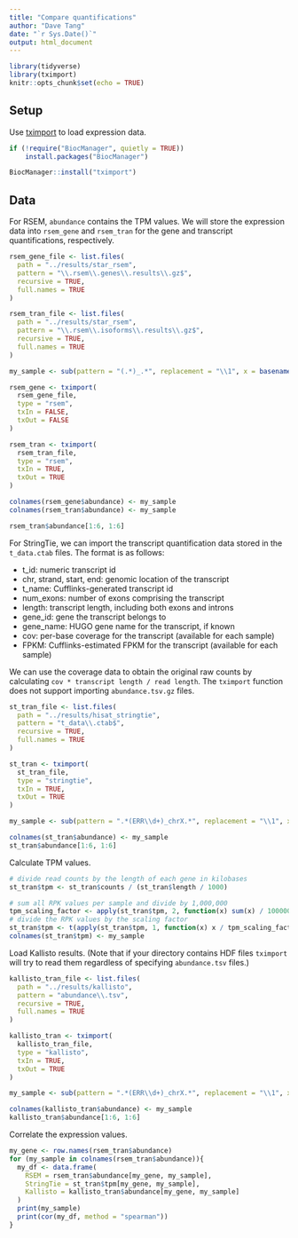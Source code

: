 ```yaml
---
title: "Compare quantifications"
author: "Dave Tang"
date: "`r Sys.Date()`"
output: html_document
---
```


```r
library(tidyverse)
library(tximport)
knitr::opts_chunk$set(echo = TRUE)
```

## Setup

Use [tximport](https://bioconductor.org/packages/release/bioc/html/tximport.html) to load expression data.

```r
if (!require("BiocManager", quietly = TRUE))
    install.packages("BiocManager")

BiocManager::install("tximport")
```

## Data

For RSEM, `abundance` contains the TPM values. We will store the expression data into `rsem_gene` and `rsem_tran` for the gene and transcript quantifications, respectively.

```r
rsem_gene_file <- list.files(
  path = "../results/star_rsem",
  pattern = "\\.rsem\\.genes\\.results\\.gz$",
  recursive = TRUE,
  full.names = TRUE
)

rsem_tran_file <- list.files(
  path = "../results/star_rsem",
  pattern = "\\.rsem\\.isoforms\\.results\\.gz$",
  recursive = TRUE,
  full.names = TRUE
)

my_sample <- sub(pattern = "(.*)_.*", replacement = "\\1", x = basename(rsem_tran_file))

rsem_gene <- tximport(
  rsem_gene_file,
  type = "rsem",
  txIn = FALSE,
  txOut = FALSE
)

rsem_tran <- tximport(
  rsem_tran_file,
  type = "rsem",
  txIn = TRUE,
  txOut = TRUE
)

colnames(rsem_gene$abundance) <- my_sample
colnames(rsem_tran$abundance) <- my_sample

rsem_tran$abundance[1:6, 1:6]
```

For StringTie, we can import the transcript quantification data stored in the `t_data.ctab` files. The format is as follows:

* t_id: numeric transcript id
* chr, strand, start, end: genomic location of the transcript
* t_name: Cufflinks-generated transcript id
* num_exons: number of exons comprising the transcript
* length: transcript length, including both exons and introns
* gene_id: gene the transcript belongs to
* gene_name: HUGO gene name for the transcript, if known
* cov: per-base coverage for the transcript (available for each sample)
* FPKM: Cufflinks-estimated FPKM for the transcript (available for each sample)

We can use the coverage data to obtain the original raw counts by calculating `cov * transcript length / read length`. The `tximport` function does not support importing `abundance.tsv.gz` files.

```r
st_tran_file <- list.files(
  path = "../results/hisat_stringtie",
  pattern = "t_data\\.ctab$",
  recursive = TRUE,
  full.names = TRUE
)

st_tran <- tximport(
  st_tran_file,
  type = "stringtie",
  txIn = TRUE,
  txOut = TRUE
)

my_sample <- sub(pattern = ".*(ERR\\d+)_chrX.*", replacement = "\\1", x = st_tran_file)

colnames(st_tran$abundance) <- my_sample
st_tran$abundance[1:6, 1:6]
```

Calculate TPM values.

```r
# divide read counts by the length of each gene in kilobases
st_tran$tpm <- st_tran$counts / (st_tran$length / 1000)

# sum all RPK values per sample and divide by 1,000,000
tpm_scaling_factor <- apply(st_tran$tpm, 2, function(x) sum(x) / 1000000)
# divide the RPK values by the scaling factor
st_tran$tpm <- t(apply(st_tran$tpm, 1, function(x) x / tpm_scaling_factor))
colnames(st_tran$tpm) <- my_sample
```

Load Kallisto results. (Note that if your directory contains HDF files `tximport` will try to read them regardless of specifying `abundance.tsv` files.)

```r
kallisto_tran_file <- list.files(
  path = "../results/kallisto",
  pattern = "abundance\\.tsv",
  recursive = TRUE,
  full.names = TRUE
)

kallisto_tran <- tximport(
  kallisto_tran_file,
  type = "kallisto",
  txIn = TRUE,
  txOut = TRUE
)

my_sample <- sub(pattern = ".*(ERR\\d+)_chrX.*", replacement = "\\1", x = kallisto_tran_file)

colnames(kallisto_tran$abundance) <- my_sample
kallisto_tran$abundance[1:6, 1:6]
```

Correlate the expression values.

```r
my_gene <- row.names(rsem_tran$abundance)
for (my_sample in colnames(rsem_tran$abundance)){
  my_df <- data.frame(
    RSEM = rsem_tran$abundance[my_gene, my_sample],
    StringTie = st_tran$tpm[my_gene, my_sample],
    Kallisto = kallisto_tran$abundance[my_gene, my_sample]
  )
  print(my_sample)
  print(cor(my_df, method = "spearman"))
}
```
